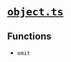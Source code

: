 # [`object.ts`](https://github.com/HausDAO/daohaus-monorepo/blob/develop/libs/common-utilities/src/utils/object.ts)

## Functions

- `omit`
